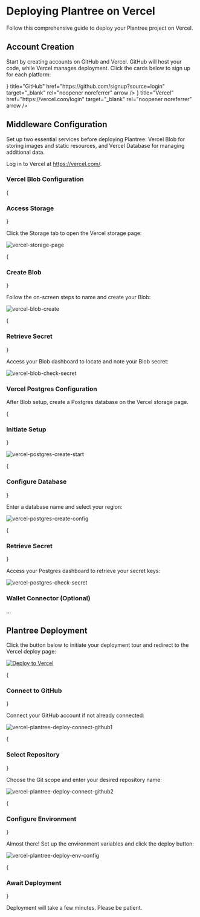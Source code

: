  
 
# Deploying Plantree on Vercel

Follow this comprehensive guide to deploy your Plantree project on Vercel.

## Account Creation

Start by creating accounts on GitHub and Vercel. GitHub will host your code, while Vercel manages deployment. Click the cards below to sign up for each platform:

<Cards>
  <Cards.Card
    icon={<GithubIcon />}
    title="GitHub"
    href="https://github.com/signup?source=login"
    target="_blank"
    rel="noopener noreferrer"
    arrow
  />
  <Cards.Card
    icon={<VercelIcon />}
    title="Vercel"
    href="https://vercel.com/login"
    target="_blank"
    rel="noopener noreferrer"
    arrow
  />
</Cards>

## Middleware Configuration

Set up two essential services before deploying Plantree: Vercel Blob for storing images and static resources, and Vercel Database for managing additional data.

Log in to Vercel at https://vercel.com/.

### Vercel Blob Configuration

<Steps>

{<h3>Access Storage</h3>}

Click the Storage tab to open the Vercel storage page:

![vercel-storage-page](/images/screenshot/vercel-storage-page.png)

{<h3>Create Blob</h3>}

Follow the on-screen steps to name and create your Blob:

![vercel-blob-create](/images/screenshot/vercel-blob-create.png)

{<h3>Retrieve Secret</h3>}

Access your Blob dashboard to locate and note your Blob secret:

![vercel-blob-check-secret](/images/screenshot/vercel-blob-check-secret.png)

</Steps>


### Vercel Postgres Configuration

After Blob setup, create a Postgres database on the Vercel storage page.

<Steps>

{<h3>Initiate Setup</h3>}

![vercel-postgres-create-start](/images/screenshot/vercel-postgres-create-start.png)

{<h3>Configure Database</h3>}

Enter a database name and select your region:

![vercel-postgres-create-config](/images/screenshot/vercel-postgres-create-config.png)

{<h3>Retrieve Secret</h3>}

Access your Postgres dashboard to retrieve your secret keys:

![vercel-postgres-check-secret](/images/screenshot/vercel-postgres-check-secret.png)

</Steps>

### Wallet Connector (Optional)

...

## Plantree Deployment

Click the button below to initiate your deployment tour and redirect to the Vercel deploy page:

[![Deploy to Vercel](https://vercel.com/button)](https://vercel.com/new/clone?s=https%3A%2F%2Fgithub.com%2Fplantree-xyz%2Fplantree&project-name=plantree&repository-name=plantree&env=NEXTAUTH_SECRET,NEXT_PUBLIC_THEME,BLOB_READ_WRITE_TOKEN,DATABASE_URL,NEXT_PUBLIC_SPACE_ID,NEXT_PUBLIC_PROJECT_ID,NEXT_PUBLIC_NETWORK,NEXT_PUBLIC_CONNECT_TYPE,NEXT_PUBLIC_POSTS_PAGE_SIZE,NEXT_PUBLIC_PRIVY_APP_ID,PRIVY_APP_SECRET&envDescription=Please%20provide%20the%20following%20environment%20variables)

<Steps>

{<h3>Connect to GitHub</h3>}

Connect your GitHub account if not already connected:

![vercel-plantree-deploy-connect-github1](/images/screenshot/vercel-plantree-deploy-connect-github1.png)

{<h3>Select Repository</h3>}

Choose the Git scope and enter your desired repository name:

![vercel-plantree-deploy-connect-github2](/images/screenshot/vercel-plantree-deploy-connect-github2.png)

{<h3>Configure Environment</h3>}

Almost there! Set up the environment variables and click the deploy button:

![vercel-plantree-deploy-env-config](/images/screenshot/vercel-plantree-deploy-env-config.png)

{<h3>Await Deployment</h3>}

Deployment will take a few minutes. Please be patient.

</Steps>